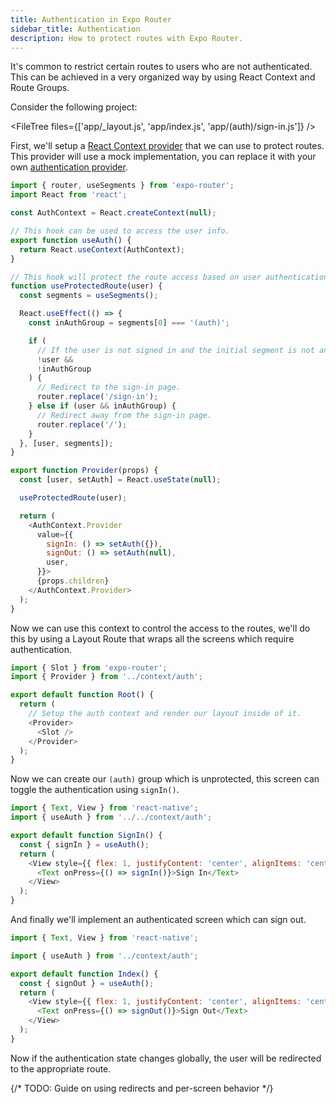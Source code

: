 ```yaml
---
title: Authentication in Expo Router
sidebar_title: Authentication
description: How to protect routes with Expo Router.
---
```



It's common to restrict certain routes to users who are not authenticated. This can be achieved in a very organized way by using React Context and Route Groups.

Consider the following project:

<FileTree files={['app/_layout.js', 'app/index.js', 'app/(auth)/sign-in.js']} />

First, we'll setup a [React Context provider](https://react.dev/reference/react/createContext) that we can use to protect routes. This provider will use a mock implementation, you can replace it with your own [authentication provider](/guides/authentication/).

```js context/auth.js
import { router, useSegments } from 'expo-router';
import React from 'react';

const AuthContext = React.createContext(null);

// This hook can be used to access the user info.
export function useAuth() {
  return React.useContext(AuthContext);
}

// This hook will protect the route access based on user authentication.
function useProtectedRoute(user) {
  const segments = useSegments();

  React.useEffect(() => {
    const inAuthGroup = segments[0] === '(auth)';

    if (
      // If the user is not signed in and the initial segment is not anything in the auth group.
      !user &&
      !inAuthGroup
    ) {
      // Redirect to the sign-in page.
      router.replace('/sign-in');
    } else if (user && inAuthGroup) {
      // Redirect away from the sign-in page.
      router.replace('/');
    }
  }, [user, segments]);
}

export function Provider(props) {
  const [user, setAuth] = React.useState(null);

  useProtectedRoute(user);

  return (
    <AuthContext.Provider
      value={{
        signIn: () => setAuth({}),
        signOut: () => setAuth(null),
        user,
      }}>
      {props.children}
    </AuthContext.Provider>
  );
}
```

Now we can use this context to control the access to the routes, we'll do this by using a Layout Route that wraps all the screens which require authentication.

```js app/_layout.js
import { Slot } from 'expo-router';
import { Provider } from '../context/auth';

export default function Root() {
  return (
    // Setup the auth context and render our layout inside of it.
    <Provider>
      <Slot />
    </Provider>
  );
}
```

Now we can create our `(auth)` group which is unprotected, this screen can toggle the authentication using `signIn()`.

```js app/(auth)/sign-in.js
import { Text, View } from 'react-native';
import { useAuth } from '../../context/auth';

export default function SignIn() {
  const { signIn } = useAuth();
  return (
    <View style={{ flex: 1, justifyContent: 'center', alignItems: 'center' }}>
      <Text onPress={() => signIn()}>Sign In</Text>
    </View>
  );
}
```

And finally we'll implement an authenticated screen which can sign out.

```js app/index.js
import { Text, View } from 'react-native';

import { useAuth } from '../context/auth';

export default function Index() {
  const { signOut } = useAuth();
  return (
    <View style={{ flex: 1, justifyContent: 'center', alignItems: 'center' }}>
      <Text onPress={() => signOut()}>Sign Out</Text>
    </View>
  );
}
```

Now if the authentication state changes globally, the user will be redirected to the appropriate route.

{/* TODO: Guide on using redirects and per-screen behavior */}
